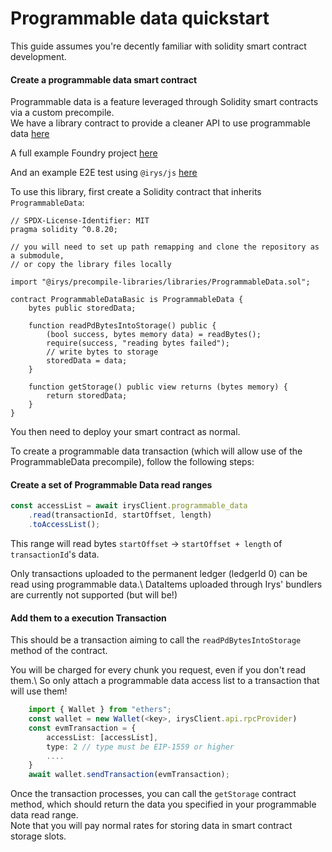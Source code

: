 
# Programmable data quickstart
<Callout type="info" emoji="ℹ️">
	This guide assumes you're decently familiar with solidity smart contract development.
</Callout>

#### Create a programmable data smart contract


Programmable data is a feature leveraged through Solidity smart contracts via a custom precompile.\
We have a library contract to provide a cleaner API to use programmable data [here](https://github.com/Irys-xyz/precompile-libraries/)

A full example Foundry project [here](https://github.com/Irys-xyz/irys/blob/master/fixtures/contracts/src/IrysProgrammableDataBasic.sol)

And an example E2E test using `@irys/js` [here](https://github.com/Irys-xyz/irys-js/blob/master/tests/programmableData.ts)


To use this library, first create a Solidity contract that inherits `ProgrammableData`:

```sol
// SPDX-License-Identifier: MIT
pragma solidity ^0.8.20;

// you will need to set up path remapping and clone the repository as a submodule,
// or copy the library files locally

import "@irys/precompile-libraries/libraries/ProgrammableData.sol";

contract ProgrammableDataBasic is ProgrammableData {
    bytes public storedData;

    function readPdBytesIntoStorage() public {
        (bool success, bytes memory data) = readBytes();
        require(success, "reading bytes failed");
        // write bytes to storage
        storedData = data;
    }

    function getStorage() public view returns (bytes memory) {
        return storedData;
    }
}
```

You then need to deploy your smart contract as normal.

To create a programmable data transaction (which will allow use of the ProgrammableData precompile), follow the following steps:

#### Create a set of Programmable Data read ranges

```ts
const accessList = await irysClient.programmable_data
    .read(transactionId, startOffset, length)
    .toAccessList();
```
This range will read bytes `startOffset` -> `startOffset + length` of `transactionId`'s data.

<Callout type="info" emoji="ℹ️">
	Only transactions uploaded to the permanent ledger (ledgerId 0) can be read using programmable data.\
    DataItems uploaded through Irys' bundlers are currently not supported (but will be!)
</Callout>


#### Add them to a execution Transaction
This should be a transaction aiming to call the `readPdBytesIntoStorage` method of the contract. 

<Callout type="info" emoji="ℹ️">
	You will be charged for every chunk you request, even if you don't read them.\
    So only attach a programmable data access list to a transaction that will use them!
</Callout>

```ts
    import { Wallet } from "ethers";
    const wallet = new Wallet(<key>, irysClient.api.rpcProvider)
    const evmTransaction = {
        accessList: [accessList],
        type: 2 // type must be EIP-1559 or higher
        ....
    }
    await wallet.sendTransaction(evmTransaction);

```
Once the transaction processes, you can call the `getStorage` contract method, which should return the data you specified in your programmable data read range.\
Note that you will pay normal rates for storing data in smart contract storage slots.


